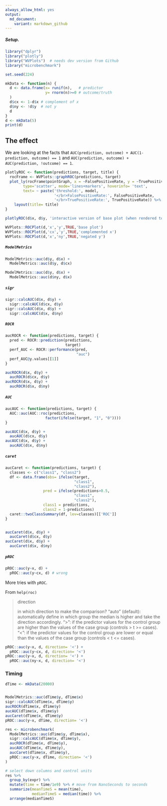 ```yaml
---
always_allow_html: yes
output:
  md_document:
    variant: markdown_github
---
```


##### Setup.

```r
library("dplyr")
library("plotly")
library("WVPlots")  # needs dev version from Github
library("microbenchmark")

set.seed(224)

mkData <- function(n) {
  d <- data.frame(x= runif(n),   # predictor
                  y= rnorm(n)>=0 # outcome/truth
  )
  d$cx <- 1-d$x # complement of x
  d$ny <- !d$y  # not y
  d
}
d <- mkData(5)
print(d)
```


## The effect

We are looking at the facts that 
`AUC(prediction, outcome) + AUC(1-prediction, outcome) == 1`
and 
`AUC(prediction, outcome) + AUC(prediction, !outcome) == 1`.

```r
plotlyROC <- function(predictions, target, title) {
  rocFrame <- WVPlots::graphROC(predictions, target)
  plot_ly(rocFrame$pointGraph, x = ~FalsePositiveRate, y = ~TruePositiveRate, 
        type='scatter', mode='lines+markers', hoverinfo= 'text', 
        text= ~ paste('threshold:', model, 
                      '</br>FalsePositiveRate:', FalsePositiveRate,
                      '</br>TruePositiveRate:', TruePositiveRate)) %>%
    layout(title= title)
}

plotlyROC(d$x, d$y, 'interactive version of base plot (when rendered to html)')
```


```r
WVPlots::ROCPlot(d,'x','y',TRUE,'base plot')
WVPlots::ROCPlot(d,'cx','y',TRUE,'complemented x')
WVPlots::ROCPlot(d,'x','ny',TRUE,'negated y')
```


##### `ModelMetrics`


```r
ModelMetrics::auc(d$y, d$x) +
  ModelMetrics::auc(d$y, d$cx)

ModelMetrics::auc(d$y, d$x) +
  ModelMetrics::auc(d$ny, d$x)
```


##### `sigr`

```r

sigr::calcAUC(d$x, d$y) + 
  sigr::calcAUC(d$cx, d$y)
sigr::calcAUC(d$x, d$y) +
  sigr::calcAUC(d$x, d$ny)
```

##### `ROCR`

```r
aucROCR <- function(predictions, target) {
  pred <- ROCR::prediction(predictions,
                           target)
  perf_AUC <- ROCR::performance(pred,
                                "auc")
  perf_AUC@y.values[[1]]
}

aucROCR(d$x, d$y) + 
  aucROCR(d$cx, d$y)
aucROCR(d$x, d$y) + 
  aucROCR(d$x, d$ny)
```

##### `AUC`

```r
aucAUC <- function(predictions, target) {
  AUC::auc(AUC::roc(predictions, 
                  factor(ifelse(target, "1", "0"))))
}

aucAUC(d$x, d$y) +
  aucAUC(d$cx, d$y)
aucAUC(d$x, d$y) +
  aucAUC(d$x, d$ny)
```

##### `caret`

```r
aucCaret <- function(predictions, target) {
  classes <- c("class1", "class2")
  df <- data.frame(obs= ifelse(target, 
                               "class1", 
                               "class2"),
                 pred = ifelse(predictions>0.5, 
                               "class1", 
                               "class2"),
                 class1 = predictions,
                 class2 = 1-predictions)
  caret::twoClassSummary(df, lev=classes)[['ROC']]
}


aucCaret(d$x, d$y) + 
  aucCaret(d$cx, d$y)
aucCaret(d$x, d$y) + 
  aucCaret(d$x, d$ny)
```


##### `pROC`

```r
pROC::auc(y~x, d) + 
  pROC::auc(y~cx, d) # wrong
```

More tries with `pROC`.

From `help(roc)` 

> direction	
>
> in which direction to make the comparison? "auto" (default): automatically define in which group the median is higher and take the direction accordingly. ">": if the predictor values for the control group are higher than the values of the case group (controls > t >= cases). "<": if the predictor values for the control group are lower or equal than the values of the case group (controls < t <= cases).

```r
pROC::auc(y~x, d, direction= '<') + 
  pROC::auc(y~cx, d, direction= '<')
pROC::auc(y~x, d, direction= '<') +
  pROC::auc(ny~x, d, direction= '<')
```


### Timing

```r
dTime <- mkData(20000)


ModelMetrics::auc(dTime$y, dTime$x)
sigr::calcAUC(dTime$x, dTime$y)
aucROCR(dTime$x, dTime$y)
aucAUC(dTime$x, dTime$y)
aucCaret(dTime$x, dTime$y)
pROC::auc(y~x, dTime, direction= '<')

res <- microbenchmark(
  ModelMetrics::auc(dTime$y, dTime$x),
  sigr::calcAUC(dTime$x, dTime$y),
  aucROCR(dTime$x, dTime$y),
  aucAUC(dTime$x, dTime$y),
  aucCaret(dTime$x, dTime$y),
  pROC::auc(y~x, dTime, direction= '<')
)

# select down columns and control units
res %>% 
  group_by(expr) %>%
  mutate(time = time/1e9) %>% # move from NanoSeconds to seconds
  summarize(meanTimeS = mean(time), 
            medianTimeS = median(time)) %>%
  arrange(medianTimeS)
```



